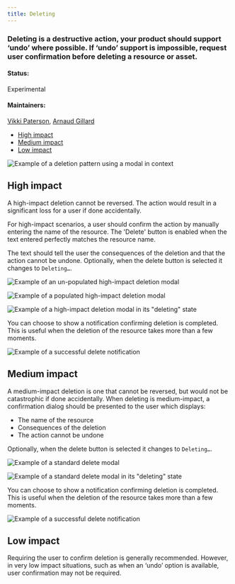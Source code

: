 ```yaml
---
title: Deleting
---
```


### Deleting is a destructive action, your product should support ‘undo’ where possible. If ‘undo’ support is impossible, request user confirmation before deleting a resource or asset.

#### Status: 

Experimental

#### Maintainers:

[Vikki Paterson](https://github.ibm.com/VICTORIA), [Arnaud Gillard](https://github.ibm.com/Arnaud-Gillard)

<AnchorLinks>

- [High impact](#high-impact)
- [Medium impact](#medium-impact)
- [Low impact](#low-impact)

</AnchorLinks>

<ImageComponent cols="8" caption="Example of a deletion pattern using a modal">

![Example of a deletion pattern using a modal in context](images/1.png)

</ImageComponent>

## High impact

A high-impact deletion cannot be reversed. The action would result in a significant loss for a user if done accidentally. 

For high-impact scenarios, a user should confirm the action by manually entering the name of the resource. The 'Delete' button is enabled when the text entered perfectly matches the resource name. 

The text should tell the user the consequences of the deletion and that the action cannot be undone. Optionally, when the delete button is selected it changes to `Deleting…`.

<ImageComponent cols="8">

![Example of an un-populated high-impact deletion modal](images/2.png)

</ImageComponent>

<ImageComponent cols="8">

![Example of a populated high-impact deletion modal](images/3.png)

</ImageComponent>

<ImageComponent cols="8">

![Example of a high-impact deletion modal in its "deleting" state](images/4.png)

</ImageComponent>

You can choose to show a notification confirming deletion is completed. This is useful when the deletion of the resource takes more than a few moments.

<ImageComponent cols="8">

![Example of a successful delete notification](images/5.png)

</ImageComponent>

## Medium impact

A medium-impact deletion is one that cannot be reversed, but would not be catastrophic if done accidentally. When deleting is medium-impact, a confirmation dialog should be presented to the user which displays:

* The name of the resource
* Consequences of the deletion
* The action cannot be undone

Optionally, when the delete button is selected it changes to `Deleting…`.

<ImageComponent cols="8">

![Example of a standard delete modal](images/6.png)

</ImageComponent>

<ImageComponent cols="8">

![Example of a standard delete modal in its "deleting" state](images/7.png)

</ImageComponent>

You can choose to show a notification confirming deletion is completed. This is useful when the deletion of the resource takes more than a few moments.

<ImageComponent cols="8">

![Example of a successful delete notification](images/8.png)

</ImageComponent>

## Low impact

Requiring the user to confirm deletion is generally recommended. However, in very low impact situations, such as when an ‘undo’ option is available, user confirmation may not be required.

